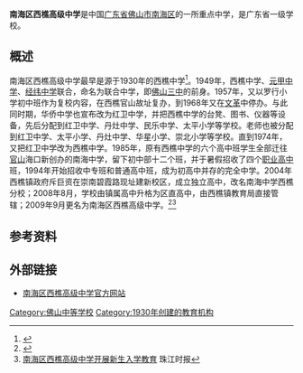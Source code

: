 {{Coord|22.959707|112.987429|type:edu_region:CN_source:GoogleMaps|display=title}}
'''南海区西樵高级中学'''是中国[[广东省|广东省]][[佛山市|佛山市]][[南海区|南海区]]的一所重点中学，是广东省一级学校。

==概述==
南海区西樵高级中学最早是源于1930年的西樵中学<ref>{{Cite book|title=广东省佛山市地名志|last=麦田，甘凉生主编；《广东省佛山市地名志》编纂委员会编|first=|publisher=广州：广东科技出版社|year=1991.06|isbn=7-5359-0653-2|location=|pages=337}}</ref>。1949年，西樵中学、[[元甲中学|元甲中学]]、[[经纬中学|经纬中学]]联合，命名为联合中学，即[[佛山三中|佛山三中]]的前身。1957年，又以罗行小学初中班作为复校内容，在西樵官山故址复办，到1968年又在[[文革|文革]]中停办。与此同时期，华侨中学也宣布改为红卫中学，并把西樵中学的台凳、图书、仪器等设备，先后分配到红卫中学、丹灶中学、民乐中学、太平小学等学校。老师也被分配到红卫中学、太平小学、丹灶中学、华星小学、崇北小学等学校。直到1974年，又把红卫中学改为西樵中学。1985年，原有西樵中学的六个高中班学生全部迁往[[官山|官山]]海口新创办的南海中学，留下初中部十二个班，并于暑假招收了四个[[职业高中|职业高中]]班，1994年开始招收中专班和普通高中班，成为初高中并存的完全中学。2004年西樵镇政府斥巨资在崇南碧霞路现址建新校区，成立独立高中，改名南海中学西樵分校；2008年8月，学校由镇属高中升格为区直高中，由西樵镇教育局直接管辖；2009年9月更名为南海区西樵高级中学。<ref>{{Cite web |url=http://www4.nhedu.net/jiaoyuzhichuang/jiaoyujigou/gaojizhongxue/2010-07-05/19.html |title=西樵镇高级中学 -- 南海教育信息网 |accessdate=2015-04-13 |archive-date=2016-03-06 |archive-url=https://web.archive.org/web/20160306191412/http://www4.nhedu.net/jiaoyuzhichuang/jiaoyujigou/gaojizhongxue/2010-07-05/19.html |dead-url=yes }}</ref><ref>[http://dadao.net/php/prtime/temp_news.php?ArticleID=127129 南海区西樵高级中学开展新生入学教育] {{Wayback|url=http://dadao.net/php/prtime/temp_news.php?ArticleID=127129 |date=20160304223520 }}珠江时报</ref>

==参考资料==
{{reflist}}

==外部链接==
*[http://www.xqgz.net/ 南海区西樵高级中学官方网站] {{Wayback|url=http://www.xqgz.net/ |date=20190610183535 }}

[[Category:佛山中等学校|Category:佛山中等学校]]
[[Category:1930年创建的教育机构|Category:1930年创建的教育机构]]